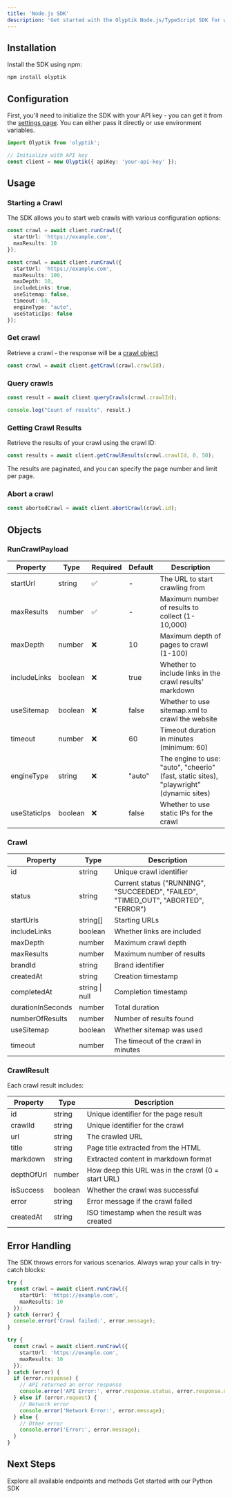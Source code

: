 ```yaml
---
title: 'Node.js SDK'
description: 'Get started with the Olyptik Node.js/TypeScript SDK for web crawling and content extraction'
---
```


## Installation

Install the SDK using npm:

```bash
npm install olyptik
```

## Configuration

First, you'll need to initialize the SDK with your API key - you can get it from the [settings page](https://app.olyptik.io/0/settings/crawl). You can either pass it directly or use environment variables.

```typescript
import Olyptik from 'olyptik';

// Initialize with API key
const client = new Olyptik({ apiKey: 'your-api-key' });
```

## Usage

### Starting a Crawl

The SDK allows you to start web crawls with various configuration options:

<CodeGroup>

```typescript Minimal Example
const crawl = await client.runCrawl({
  startUrl: 'https://example.com',
  maxResults: 10
});
```

```typescript Full Example
const crawl = await client.runCrawl({
  startUrl: 'https://example.com',
  maxResults: 100,
  maxDepth: 10,
  includeLinks: true,
  useSitemap: false,
  timeout: 60,
  engineType: "auto",
  useStaticIps: false
});
```

</CodeGroup>

### Get crawl
Retrieve a crawl - the response will be a [crawl object]("https://localhost:3000/sdks/nodejs#crawl-object")

```typescript
const crawl = await client.getCrawl(crawl.crawlId);
```

### Query crawls

```typescript
const result = await client.queryCrawls(crawl.crawlId);

console.log("Count of results", result.)
```

### Getting Crawl Results
Retrieve the results of your crawl using the crawl ID:

```typescript
const results = await client.getCrawlResults(crawl.crawlId, 0, 50);
```

The results are paginated, and you can specify the page number and limit per page.


### Abort a crawl 
```typescript
const abortedCrawl = await client.abortCrawl(crawl.id);
```

## Objects

### RunCrawlPayload
| Property | Type | Required | Default | Description |
|--------|------|----------|---------|-------------|
| startUrl | string | ✅ | - | The URL to start crawling from |
| maxResults | number | ✅ | - | Maximum number of results to collect (1-10,000) |
| maxDepth | number | ❌ | 10 | Maximum depth of pages to crawl (1-100) |
| includeLinks | boolean | ❌ | true | Whether to include links in the crawl results' markdown |
| useSitemap | boolean | ❌ | false | Whether to use sitemap.xml to crawl the website |
| timeout | number | ❌ | 60 | Timeout duration in minutes (minimum: 60) |
| engineType | string | ❌ | "auto" | The engine to use: "auto", "cheerio" (fast, static sites), "playwright" (dynamic sites) |
| useStaticIps | boolean | ❌ | false | Whether to use static IPs for the crawl |

### Crawl

| Property | Type | Description |
|-------|------|-------------|
| id | string | Unique crawl identifier |
| status | string | Current status ("RUNNING", "SUCCEEDED", "FAILED", "TIMED_OUT", "ABORTED", "ERROR") |
| startUrls | string[] | Starting URLs |
| includeLinks | boolean | Whether links are included |
| maxDepth | number | Maximum crawl depth |
| maxResults | number | Maximum number of results |
| brandId | string | Brand identifier |
| createdAt | string | Creation timestamp |
| completedAt | string \| null | Completion timestamp |
| durationInSeconds | number | Total duration |
| numberOfResults | number | Number of results found |
| useSitemap | boolean | Whether sitemap was used |
| timeout | number | The timeout of the crawl in minutes |

### CrawlResult

Each crawl result includes:

| Property | Type | Description |
|-------|------|-------------|
| id | string | Unique identifier for the page result |
| crawlId | string | Unique identifier for the crawl |
| url | string | The crawled URL |
| title | string | Page title extracted from the HTML |
| markdown | string | Extracted content in markdown format |
| depthOfUrl | number | How deep this URL was in the crawl (0 = start URL) |
| isSuccess | boolean | Whether the crawl was successful |
| error | string | Error message if the crawl failed |
| createdAt | string | ISO timestamp when the result was created |



## Error Handling

The SDK throws errors for various scenarios. Always wrap your calls in try-catch blocks:

<CodeGroup>

```typescript Basic Error Handling
try {
  const crawl = await client.runCrawl({
    startUrl: 'https://example.com',
    maxResults: 10
  });
} catch (error) {
  console.error('Crawl failed:', error.message);
}
```

```typescript Detailed Error Handling
try {
  const crawl = await client.runCrawl({
    startUrl: 'https://example.com',
    maxResults: 10
  });
} catch (error) {
  if (error.response) {
    // API returned an error response
    console.error('API Error:', error.response.status, error.response.data);
  } else if (error.request) {
    // Network error
    console.error('Network Error:', error.message);
  } else {
    // Other error
    console.error('Error:', error.message);
  }
}
```

</CodeGroup>


## Next Steps

<CardGroup cols={2}>
  <Card
    title="API Reference"
    icon="code"
    href="/api-reference/introduction"
  >
    Explore all available endpoints and methods
  </Card>
  <Card
    title="Python SDK"
    icon="python"
    href="/sdks/python"
  >
    Get started with our Python SDK
  </Card>
</CardGroup> 